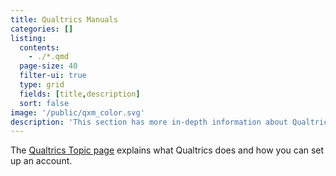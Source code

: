 ```yaml
---
title: Qualtrics Manuals
categories: []
listing:
  contents: 
    - ./*.qmd
  page-size: 40
  filter-ui: true
  type: grid
  fields: [title,description]
  sort: false
image: '/public/qxm_color.svg'
description: 'This section has more in-depth information about Qualtrics.'
---
```


::: {.callout-tip}
The [Qualtrics Topic page](/topics/qualtrics.qmd) explains what Qualtrics does and how you can set up an account.
:::
